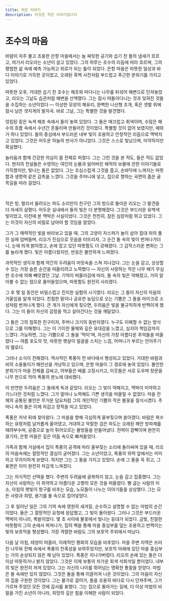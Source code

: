 ```yaml
---
title: 작은 이야기
description: 이것은 작은 이야기입니다
---
```


# 조수의 마음

바람이 자주 불고 조용한 은항 마을에서는 늘 짜릿한 공기와 습기 찬 돌의 냄새가 흐르고, 여기서 리오라는 소년이 살고 있었다. 그의 하루는 조수의 리듬에 따라 흐르며, 그의 평범한 삶 속에 예측 가능하고 위로가 되는 틀이 되었다. 은항 마을은 따뜻한 일상과 바다 이야기로 가득한 곳이었고, 오래된 흑백 사진처럼 부드럽고 푸근한 분위기를 가지고 있었다.

따뜻한 오후, 거대한 습기 찬 조수는 해초와 떠다니는 나무를 뒤섞어 해변으로 던져놓았고, 리오는 그날도 습관처럼 해변을 산책했다. 그는 잠시 떠돌아다니는 것과 잊혀진 것들을 수집하는 소년이었다 — 이상한 모양의 해유리, 완벽한 나선형 조개, 혹은 갯벌 위에 잠시 남은 갯지게의 발자국. 바로 그날, 그는 특별한 것을 발견했다.

엉킴된 짙은 녹색 해초 속에서 돌이 놓여 있었다. 그 돌은 매끄럽고 회색이며, 수많은 해수의 흐름 속에서 수년간 흔들리며 만들어진 것이었다. 특별할 것이 없어 보였지만, 예외가 하나 있었다. 돌의 중심에서 부드러운 내부 빛이 조용하고 안정적인 리듬으로 맥박치고 있었다. 그것은 어두운 하늘의 반사가 아니었다. 그것은 스스로 빛났으며, 미약하지만 확실했다.

놀라움과 함께 건강한 의심이 몸 전체로 퍼졌다. 그는 그런 것을 본 적도, 들은 적도 없었다. 현지의 전설들은 수영하는 여인의 눈물과 잃어버린 해적의 보물에 관한 이야기들로 가득했지만, 빛나는 돌은 없었다. 그는 조심스럽게 그것을 줍고, 손바닥에 느껴지는 따뜻함과 생명력 같은 감촉을 느꼈다. 그것을 주머니에 넣고, 집으로 향하는 곡면의 좁은 골목길을 따라 걸었다.

<br />

작은 방, 멀리서 들려오는 파도 소리만이 친구인 그의 방으로 돌아온 리오는 그 발견을 더 자세히 살폈다. 어두운 실내에서 돌의 빛은 더 분명해졌다. 그것은 부드러운 유백색 빛이었고, 이전에 본 맥박은 사실이었다. 그것은 천천히, 잠든 심장처럼 뛰고 있었다. 그는 이것이 자신의 비밀로 남아야 할 것임을 알았다.

그가 그 매력적인 빛을 바라보고 있을 때, 그의 고양이 자스퍼가 놀이 삼아 침대 위의 풀린 실에 덤벼들며, 리오가 진심으로 웃음을 터뜨리자, 그 순간 돌 속의 빛이 번져나가더니, 눈에 띄게 밝아졌고, 손에 잡고 있던 따뜻함도 더 강해졌다. 그 갑작스러운 변화는 그를 놀라게 했다. 빛은 아름다웠지만, 반응은 불안하게 느껴졌다.

과학적인 생각과 함께 약간의 두려움이 머릿속을 스쳐 지나갔다. 그는 눈을 감고, 상상할 수 있는 가장 슬픈 순간을 떠올리려고 노력했다 — 자신의 사랑하는 작은 나무 배가 무심한 조수에 의해 빼앗겼던 그날. 기억이 떠올라감에 따라, 돌 속의 빛은 약해졌고, 거의 알아볼 수 없는 점으로 줄어들었으며, 따뜻함도 완전히 사라졌다.

그 후 몇 일 동안은 비밀스럽고 진지한 실험의 시기였다. 리오는 그 돌이 자신의 마음의 거울임을 알게 되었다. 친절한 말이나 공유한 농담으로 오는 기쁨은 그 돌을 마이크로 소성처럼 번져나게 했다. 큰 개가 자신에게 짖으면, 두려움은 빛을 불규칙하게 반짝이게 했다. 그는 이 돌이 자신의 감정을 먹고 살아간다는 것을 깨달았다.

그 돌은 그의 침묵한 친구이자, 주머니 크기의 동반자였다. 누구도 이해할 수 없는 방식으로 그를 이해했다. 그는 이 기이한 물체와 깊은 유대감을 느꼈고, 심지어 책임감까지 느꼈다. 가능하면, 그는 기쁨으로 그 돌을 '먹이'며, 자신의 가장 아름다운 추억들을 떠올렸다 — 여름 포도의 맛, 따뜻한 햇살이 얼굴을 스치는 느낌, 어머니가 부르는 안아주기의 멜로디.

그러나 소식이 전해졌다. 역사적인 폭풍이 먼 바다에서 형성되고 있었다. 거대한 바람과 비의 소용돌이가 해안선을 겨냥하고 있으며, 은항 마을이 그 경로에 놓여 있었다. 불안한 분위기가 마을 전체를 감싸고, 어부들은 배를 고정시키고, 이웃들은 서로 도우며 창문을 나무 판으로 막아 폭풍의 분노에 대비했다.

이 만연한 두려움은 그 돌에게 독과 같았다. 리오는 그 빛이 약해지고, 맥박이 미약하고 가느다란 것처럼 느꼈다. 그가 얼마나 노력해도 기쁜 생각을 떠올릴 수 없었다. 마을 전체의 공통된 불안은 무거운 담요처럼 그의 개인적인 기쁨의 작은 불꽃을 질식시켰다. 주머니 속의 돌은 이제 차갑고 정적을 띠고 있었다.

폭풍은 저녁 뒤에 찾아왔다. 그 마을을 향해 극심하게 울부짖으며 쏟아졌다. 바람은 복수하는 유령처럼 날카롭게 울어댔고, 거대하고 악랄한 검은 파도는 오래된 해안 방파제를 때려부수며, 공중으로 높이 튀어오르는 물방울을 만들어냈다. 전력이 깜빡이며 완전히 끊기자, 은항 마을은 깊은 어둠 속으로 빠져들었다.

가족과 함께 거실에서 집이 폭풍의 공격에 따라 울부짖는 소리에 둘러싸여 있을 때, 리오의 마음속에는 절망적인 결심이 굳어졌다. 그는 소년이었고, 폭풍의 위력 앞에서는 미미하고 무의미하게 보였다. 하지만 그는 그 돌을 가지고 있었다. 손에 그 돌을 꼭 쥐고, 그 표면은 이미 완전히 차갑게 느껴졌다.

그는 의식적인 선택을 했다. 주변의 두려움에 굴복하지 않고, 눈을 감고 집중했다. 그는 자신이 사랑하는 이 취약하고 아름다운 고향의 모든 것을 떠올렸다. 빵 굽는 사람의 미소, 아침의 햇빛이 항구를 비추는 모습, 노모들이 나누는 이야기들을 상상했다. 그는 모든 사랑과 희망, 용기를 돌 속으로 집어넣었다.

그 후 일어난 일은 그의 기억 속에 영원히 새겨질, 순수하고 설명할 수 없는 마법의 순간이었다. 돌은 그 절망적인 요청에 응답했고, 그 빛이 돌아왔다. 그러나 그것은 부드러운 맥박이 아니라, 폭발이었다. 몇 초 사이에 불꽃에서 빛나는 등대가 되었다. 금빛, 친절한 따뜻함이 그의 손에서 퍼져나가, 집의 벽을 통해 마을 중심부를 덮는 조용하고 번쩍이는 빛의 보호막을 형성했다. 가장 격렬한 바람도 그의 보호막 주위에서 떠났다.

다음 날 아침, 태양이 떠올라, 이례적인 평화의 모습을 비추었다. 마을 주변 지역은 쓰러진 나무와 잔해 속에서 폭풍의 잔혹성을 보여주었지만, 보호막 아래에 있던 마을 중심부는 거의 손상되지 않은 채 남아 있었다. 폭풍은 지나가버렸다. 리오의 손에 있는 돌은 더 이상 따뜻하거나 밝지 않았다. 그것은 이제 보통의 차가운 회색 석회석일 뿐이었다. 내부의 빛은 완전히 꺼져 있었다. 그는 자신의 나이를 뛰어넘는 명확한 통찰을 얻었다. 마법은 돌 속에만 있지 않았다. 그것은 돌을 통해 이끌어져 나온 것이었다. 그의 마음이 자신의 집을 구원한 것이었다. 그는 물가로 걸어가, 돌을 조용히 바다로 다시 던져주며, 그가 가르쳐 주었던 모든 것에 감사를 표했다. 그는 집으로 돌아가는 길에, 더 이상 마법의 비밀을 가진 소년이 아니라, 희망의 깊은 힘을 이해한 사람이 되었다.